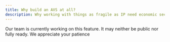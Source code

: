 ```yaml
---
title: Why build an AVS at all?
description: Why working with things as fragile as IP need economic security
---
```


<Warning>
  Our team is currently working on this feature. It may neither be public nor
  fully ready. We appreciate your patience
</Warning>
